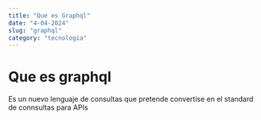 ```yaml
---
title: "Que es Graphql"
date: "4-04-2024"
slug: "graphql"
category: "tecnologia"
---
```

# Que es graphql
Es un nuevo lenguaje de consultas que pretende convertise en el standard de connsultas para APIs